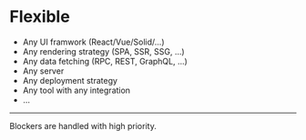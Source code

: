 
# Flexible

- Any UI framwork (React/Vue/Solid/...)
- Any rendering strategy (SPA, SSR, SSG, ...)
- Any data fetching (RPC, REST, GraphQL, ...)
- Any server
- Any deployment strategy
- Any tool with any integration
- ...

<Hr/>

Blockers are handled with high priority.
